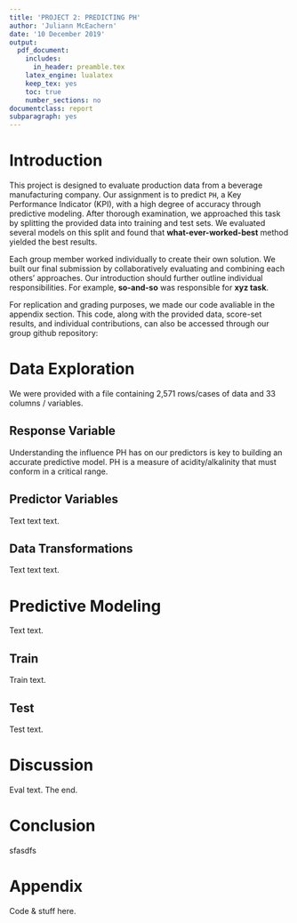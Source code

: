 ```yaml
---
title: 'PROJECT 2: PREDICTING PH'
author: 'Juliann McEachern'
date: '10 December 2019'
output: 
  pdf_document:
    includes:
      in_header: preamble.tex
    latex_engine: lualatex
    keep_tex: yes
    toc: true
    number_sections: no
documentclass: report
subparagraph: yes
---
```


\thispagestyle{empty}
\newpage
\clearpage
\pagenumbering{arabic} 

# Introduction {-#intro}

This project is designed to evaluate production data from a beverage manufacturing company. Our assignment is to  predict `PH`, a Key Performance Indicator (KPI), with a high degree of accuracy through predictive modeling. After thorough examination, we approached this task by splitting the provided data into training and test sets. We evaluated several models on this split and found that **what-ever-worked-best** method yielded the best results. 

Each group member worked individually to create their own solution. We built our final submission by collaboratively evaluating and combining each others' approaches. Our introduction should further outline individual responsibilities. For example, **so-and-so** was responsible for **xyz task**. 

For replication and grading purposes, we made our code avaliable in the appendix section. This code, along with the provided data, score-set results, and individual contributions, can also be accessed through our group github repository: 
\begin{compactitem}
  \item \href{https://github.com/JeremyOBrien16/CUNY_DATA_624/tree/master/Project_Two}{Pretend I'm a working link to R Source Code}
  \item \href{https://github.com/JeremyOBrien16/CUNY_DATA_624/tree/master/Project_Two}{Pretend I'm a working link to Provided Data}
  \item \href{https://github.com/JeremyOBrien16/CUNY_DATA_624/tree/master/Project_Two}{Pretend I'm a working link to Excel Results}
  \item \href{https://github.com/JeremyOBrien16/CUNY_DATA_624/tree/master/Project_Two}{Pretend I'm a working link to Individual Work}
\end{compactitem}

# Data Exploration 

We were provided with a file containing 2,571 rows/cases of data and 33 columns / variables.

## Response Variable

Understanding the influence PH has on our predictors is key to building an accurate predictive model. PH is a measure of acidity/alkalinity that must conform in a critical range.

## Predictor Variables

Text text text. 

## Data Transformations

Text text text.

# Predictive Modeling

Text text.

## Train

Train text.

## Test 

Test text.

# Discussion

Eval text. The end. 

# Conclusion

sfasdfs

# Appendix {-#Appendix}

Code & stuff here. 

